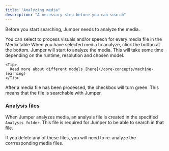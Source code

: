 ```yaml
---
title: "Analyzing media"
description: "A necessary step before you can search"
---
```


Before you start searching, Jumper needs to analyze the media.

<Steps>
  <Step title="Select media to analyze">
    You can select to process visuals and/or speech for every media file in the Media table
  </Step>
  <Step title="Analyze media">
    When you have selected media to analyze, click the button at the bottom. Jumper will start to analyze the media. This will take some time depending on the runtime, resolution and chosen model.

    <Tip>
      Read more about different models [here](/core-concepts/machine-learning)
    </Tip>
  </Step>
  <Step title="Finished">
    After a media file has been processed, the checkbox will turn green. This means that the file is searchable with Jumper.
  </Step>
</Steps>

### Analysis files

When Jumper analyzes media, an analysis file is created in the specified `Analysis folder`. This file is required for Jumper to be able to search in that file.

If you delete any of these files, you will need to re-analyze the corrresponding media files.